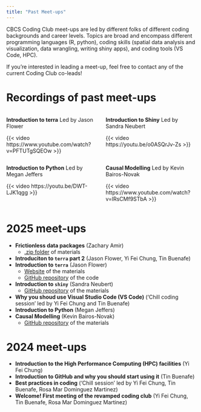 ```yaml
---
title: "Past Meet-ups"
---
```


CBCS Coding Club meet-ups are led by different folks of different coding backgrounds and career levels. Topics are broad and encompass different programming languages (R, python), coding skills (spatial data analysis and visualization, data wrangling, writing shiny apps), and coding tools (VS Code, HPC). 

If you're interested in leading a meet-up, feel free to contact any of the current Coding Club co-leads!

# Recordings of past meet-ups

::::: columns
::: {.column width="50%" align="center"}
**Introduction to terra**
Led by Jason Flower

{{< video https://www.youtube.com/watch?v=PFTUTgSQEOw >}}
:::
::: {.column width="50%" align="center"}
**Introduction to Shiny**
Led by Sandra Neubert

{{< video https://youtu.be/o0ASQrJv-Zs >}}
:::
:::::

::::: columns
::: {.column width="50%" align="center"}
**Introduction to Python**
Led by Megan Jeffers

{{< video https://youtu.be/DWT-LJK1qgg >}}
:::
::: {.column width="50%" align="center"}
**Causal Modelling**
Led by Kevin Bairos-Novak

{{< video https://www.youtube.com/watch?v=lRsCMf9STbA >}}
:::
:::::

# 2025 meet-ups

* **Frictionless data packages** (Zachary Amir)
  * [.zip folder](https://www.dropbox.com/scl/fi/b5ligjmki1vkmdyb07ozd/CBCS-Coding-Club_Frictionless.zip?rlkey=npyoaxpe620flznfv9i1zxn3h&dl=0) of materials
* **Introduciton to `terra` part 2** (Jason Flower, Yi Fei Chung, Tin Buenafe)
* **Introduction to `terra`** (Jason Flower)
  * [Website](https://jflowernet.github.io/intro-terra/) of the materials
  * [GitHub repository](https://github.com/jflowernet/intro-terra) of the code
* **Introduction to `shiny`** (Sandra Neubert)
  * [GitHub repository](https://github.com/sandra-neubert/CBCS_shinyIntro) of the materials
* **Why you shoud use Visual Studio Code (VS Code)** ('Chill coding session' led by Yi Fei Chung and Tin Buenafe)
* **Introduction to Python** (Megan Jeffers)
* **Causal Modelling** (Kevin Bairos-Novak)
  * [GitHub repository](https://github.com/kevolve/causality-presentation) of the materials
  
# 2024 meet-ups

* **Introduction to the High Performance Computing (HPC) facilities** (Yi Fei Chung)
* **Introduction to GitHub and why you should start using it** (Tin Buenafe)
* **Best practices in coding** ('Chill session' led by Yi Fei Chung, Tin Buenafe, Rosa Mar Dominguez Martinez)
* **Welcome! First meeting of the revamped coding club** (Yi Fei Chung, Tin Buenafe, Rosa Mar Dominguez Martinez)